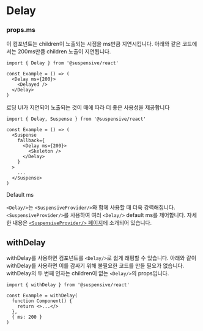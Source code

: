 
# Delay

### props.ms

이 컴포넌트는 children이 노출되는 시점을 ms만큼 지연시킵니다. 아래와 같은 코드에서는 200ms만큼 children 노출이 지연됩니다.

```tsx
import { Delay } from '@suspensive/react'

const Example = () => (
  <Delay ms={200}>
    <Delayed />
  </Delay>
)
```

<Callout type="info">

로딩 UI가 지연되어 노출되는 것이 때에 따라 더 좋은 사용성을 제공합니다

```tsx
import { Delay, Suspense } from '@suspensive/react'

const Example = () => (
  <Suspense
    fallback={
      <Delay ms={200}>
        <Skeleton />
      </Delay>
    }
  >
    ...
  </Suspense>
)
```

</Callout>

<Callout>

Default ms

`<Delay/>`는 `<SuspensiveProvider/>`와 함께 사용할 때 더욱 강력해집니다. `<SuspensiveProvider/>`를 사용하여 여러 `<Delay/>` default ms를 제어합니다. 자세한 내용은 [`<SuspensiveProvider/>` 페이지](./SuspensiveProvider)에 소개되어 있습니다.

</Callout>

## withDelay

withDelay를 사용하면 컴포넌트를 `<Delay/>`로 쉽게 래핑할 수 있습니다.
아래와 같이 withDelay를 사용하면 이를 감싸기 위해 불필요한 코드를 만들 필요가 없습니다.
withDelay의 두 번째 인자는 children이 없는 `<Delay/>`의 props입니다.

```tsx
import { withDelay } from '@suspensive/react'

const Example = withDelay(
  function Component() {
    return <>...</>
  },
  { ms: 200 }
)
```
